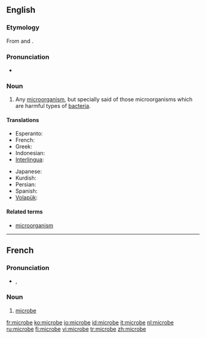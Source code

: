 ==English==

===Etymology===
From {{AGr.}} {{term|sc=polytonic|μικρός|tr=mikros||small|lang=grc}} and {{term|sc=polytonic|βίος|tr=bios||life|lang=grc}}.

===Pronunciation===
*{{audio|en-us-microbe.ogg|Audio (US)}}

===Noun===
{{en-noun}}

# {{microbiology}} Any [[microorganism]], but specially said of those microorganisms which are harmful types of [[bacteria]].

====Translations====
{{trans-top|microorganism}}
*Esperanto: {{t|eo|mikrobo|xs=Esperanto}}
*French: {{t+|fr|microbe|m}}
*Greek: {{t|el|μικρόβιο|sc=Grek}}
*Indonesian: {{t|id|mikroba|xs=Indonesian}}
*[[Interlingua]]: {{t-|ia|microbio|xs=Interlingua}}
{{trans-mid}}
*Japanese: {{t+|ja|微生物|tr=[[びせいぶつ]], biseibutsu|sc=Jpan}}
*Kurdish: {{t+|ku|میکرۆب|sc=KUchar}}
*Persian: {{t|fa|میکرب‌|tr=mikrob|sc=fa-Arab|xs=Persian}}
*Spanish: {{t-|es|microbio}}
*[[Volapük]]: {{t|vo|mikröb|xs=Volapük}}
{{trans-bottom}}

====Related terms====
*[[microorganism]]

----

==French==

===Pronunciation===
*{{IPA|/mi.kʁɔb/}}, {{SAMPA|/mi.kROb/}}

===Noun===
{{fr-noun|m}}

# {{microbiology|lang=fr}} [[#English|microbe]]

[[fr:microbe]]
[[ko:microbe]]
[[io:microbe]]
[[id:microbe]]
[[it:microbe]]
[[nl:microbe]]
[[ru:microbe]]
[[fi:microbe]]
[[vi:microbe]]
[[tr:microbe]]
[[zh:microbe]]